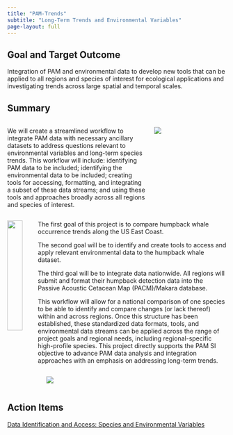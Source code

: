 ```yaml
---
title: "PAM-Trends"
subtitle: "Long-Term Trends and Environmental Variables"
page-layout: full
---
```


## Goal and Target Outcome

Integration of PAM and environmental data to develop new tools that can be applied to all regions and species of interest for ecological applications and investigating trends across large spatial and temporal scales.

## Summary


:::::::::::::: {.columns}
::: {.column width="60%"}

We will create a streamlined workflow to integrate PAM data with necessary ancillary datasets to address questions relevant to environmental variables and long-term species trends. This workflow will include: identifying PAM data to be included; identifying the environmental data to be included; creating tools for accessing, formatting, and integrating a subset of these data streams; and using these tools and approaches broadly across all regions and species of interest.

:::
::: {.column width="30%"} 

![](/content/images/humpback_whale.2.png)

:::
::::::::::::::


:::::::::::::: {.columns}
::: {.column width="10%"}

![](/content/images/PAMmooredbuoy.png){width=84%}

:::
::: {.column width="88%"} 

The first goal of this project is to compare humpback whale occurrence trends along the US East Coast. 

The second goal will be to identify and create tools to access and apply relevant environmental data to the humpback whale dataset.

The third goal will be to integrate data nationwide. All regions will submit and format their humpback detection data into the Passive Acoustic Cetacean Map (PACM)/Makara database.

This workflow will allow for a national comparison of one species to be able to identify and compare changes (or lack thereof) within and across regions. Once this structure has been established, these standardized data formats, tools, and environmental data streams can be applied across the range of project goals and regional needs, including regional-specific high-profile species. This project directly supports the PAM SI objective to advance PAM data analysis and integration approaches with an emphasis on addressing long-term trends.

:::
::::::::::::::

:::::::::::::: {.columns}
::: {.column width="15%"}

:::
::: {.column width="70%"} 

![](/content/images/namerica2.cf.gif)

:::
::: {.column width="15%"} 

:::
::::::::::::::

## Action Items

[Data Identification and Access: Species and Environmental Variables](https://nmfs-ost.github.io/PAM-Trends/content/dataID.html)
